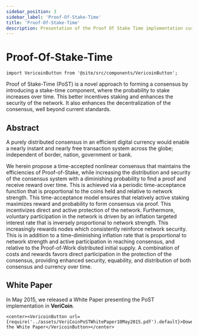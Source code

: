 ```yaml
---
sidebar_position: 3
sidebar_label: 'Proof-Of-Stake-Time'
title: 'Proof-Of-Stake-Time'
description: Presentation of the Proof Of Stake Time implementation currently use by the VeriCoin blockchain.
---
```

# Proof-Of-Stake-Time

```mdx-code-block
import VericoinButton from '@site/src/components/VericoinButton';
```

Proof of Stake-Time (PoST) is a novel approach to forming a consensus by introducing a stake-time component, where the probability to stake increases over time. This better incentives staking and enhances the security of the network. It also enhances the decentralization of the consensus, well beyond current standards.

## Abstract

A purely distributed consensus in an efficient digital currency would enable a nearly instant and nearly free transaction system across the globe; independent of border, nation, government or bank.

We herein propose a time-accepted nonlinear consensus that maintains the efficiencies of Proof-of-Stake, while increasing the distribution and security of the consensus system with a diminishing probability to find a proof and receive reward over time. This is achieved via a periodic time-acceptance function that is proportional to the coins held and relative to network strength. This time-acceptance model ensures that relatively active staking maximizes reward and probability to form consensus via proof. This incentivizes direct and active protection of the network. Furthermore, voluntary participation in the network is driven by an inflation targeted interest rate that is inversely proportional to network strength. This increasingly rewards nodes which consistently reinforce network security. This is in addition to a time-diminishing inflation rate that is proportional to network strength and active participation in reaching consensus, and relative to the Proof-of-Work distributed initial supply. A combination of costs and rewards favors direct participation in the protection of the consensus, providing enhanced security, equability, and distribution of both consensus and currency over time.

## White Paper

In May 2015, we released a White Paper presenting the PoST implementation in **VeriCoin**.


```mdx-code-block
<center><VericoinButton url={require('../assets/VeriCoinPoSTWhitePaper10May2015.pdf').default}>Download the White Paper</VericoinButton></center>
```